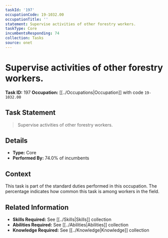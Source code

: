 ```yaml
---
taskId: '197'
occupationCode: 19-1032.00
occupationTitle: ''
statement: Supervise activities of other forestry workers.
taskType: Core
incumbentsResponding: 74
collection: Tasks
source: onet
---
```

# Supervise activities of other forestry workers.

**Task ID:** 197
**Occupation:** [[../Occupations|Occupation]] with code `19-1032.00`

## Task Statement

> Supervise activities of other forestry workers.

## Details

- **Type:** Core
- **Performed By:** 74.0% of incumbents

## Context

This task is part of the standard duties performed in this occupation. The percentage indicates how common this task is among workers in the field.

## Related Information

- **Skills Required:** See [[../Skills|Skills]] collection
- **Abilities Required:** See [[../Abilities|Abilities]] collection
- **Knowledge Required:** See [[../Knowledge|Knowledge]] collection

